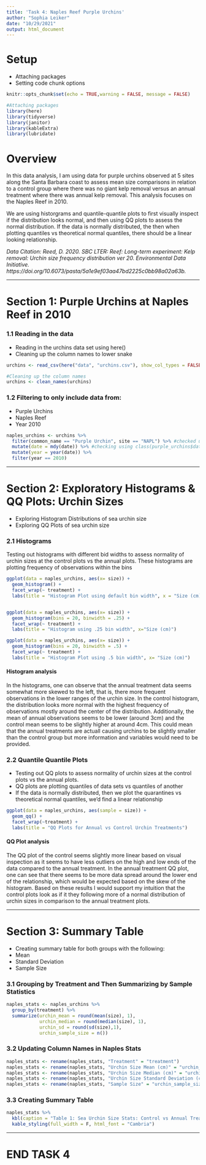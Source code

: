 ```yaml
---
title: 'Task 4: Naples Reef Purple Urchins'
author: "Sophia Leiker"
date: "10/29/2021"
output: html_document
---
```


# Setup
- Attaching packages
- Setting code chunk options

```r
knitr::opts_chunk$set(echo = TRUE,warning = FALSE, message = FALSE)

#Attaching packages
library(here)
library(tidyverse)
library(janitor)
library(kableExtra)
library(lubridate)
```

# Overview 
In this data analysis, I am using data for purple urchins observed at 5 sites along the Santa Barbara coast to assess mean size comparisons in relation to a control group where there was no giant kelp removal versus an annual treatment where there was annual kelp removal. This analysis focuses on the Naples Reef in 2010.

We are using historgrams and quantile-quantile plots to first visually inspect if the distribution looks normal, and then using QQ plots to assess the normal distribution. If the data is normally distributed, the then when plotting quantiles vs theoretical normal quantiles, there should be a linear looking relationship.

*Data Citation: Reed, D. 2020. SBC LTER: Reef: Long-term experiment: Kelp removal: Urchin size frequency distribution ver 20. Environmental Data Initiative. https://doi.org/10.6073/pasta/5a1e9ef03aa47bd2225c0bb98a02a63b.*

***

# Section 1: Purple Urchins at Naples Reef in 2010

### 1.1 Reading in the data
- Reading in the urchins data set using here()
- Cleaning up the column names to lower snake
```r
urchins <- read_csv(here("data", "urchins.csv"), show_col_types = FALSE)

#Cleaning up the column names
urchins <- clean_names(urchins)
```

### 1.2 Filtering to only include data from:
- Purple Urchins
- Naples Reef
- Year 2010


```r
naples_urchins <- urchins %>% 
  filter(common_name == "Purple Urchin", site == "NAPL") %>% #checked using unique(naples_urchins$common_name)
  mutate(date = mdy(date)) %>% #checking using class(purple_urchins$date)
  mutate(year = year(date)) %>% 
  filter(year == 2010)
```

***

# Section 2: Exploratory Histograms & QQ Plots: Urchin Sizes
- Exploring Histogram Distributions of sea urchin size
- Exploring QQ Plots of sea urchin size

### 2.1 Histograms
Testing out histograms with different bid widths to assess normality of urchin sizes at the control plots vs the annual plots. These histograms are plotting frequency of observations within the bins
```r
ggplot(data = naples_urchins, aes(x= size)) +
  geom_histogram() +
  facet_wrap(~ treatment) +
  labs(title = "Histogram Plot using default bin width", x = "Size (cm)")


ggplot(data = naples_urchins, aes(x= size)) +
  geom_histogram(bins = 20, binwidth = .25) +
  facet_wrap(~ treatment) +
  labs(title = "Histogram using .25 bin width", x="Size (cm)")

ggplot(data = naples_urchins, aes(x= size)) +
  geom_histogram(bins = 20, binwidth = .5) +
  facet_wrap(~ treatment) +
  labs(title = "Histogram Plot using .5 bin width", x= "Size (cm)")
```

#### Histogram analysis
In the histograms, one can observe that the annual treatment data seems somewhat more skewed to the left, that is, there more frequent observations in the lower ranges of the urchin size. In the control histogram, the distribution looks more normal with the highest frequency of observations mostly around the center of the distribution. Additionally, the mean of annual observations seems to be lower (around 3cm) and the control mean seems to be slightly higher at around 4cm. This could mean that the annual treatments are actuall causing urchins to be slightly smaller than the control group but more information and variables would need to be provided.


### 2.2 Quantile Quantile Plots
- Testing out QQ plots to assess normality of urchin sizes at the control plots vs the annual plots.
- QQ plots are plotting quantiles of data sets vs quantiles of another
- If the data is normally distributed, then we plot the quarantines vs theoretical normal quantiles, we'd find a linear relationship
```r
ggplot(data = naples_urchins, aes(sample = size)) +
  geom_qq() +
  facet_wrap(~treatment) +
  labs(title = "QQ Plots for Annual vs Control Urchin Treatments")
```

#### QQ Plot analysis

The QQ plot of the control seems slightly more linear based on visual inspection as it seems to have less outliers on the high and low ends of the data compared to the annual treatment. In the annual treatment QQ plot, one can see that there seems to be more data spread around the lower end of the relationship, which would be expected based on the skew of the histogram. Based on these results I would support my intuition that the control plots look as if it they following more of a normal distribution of urchin sizes in comparison to the annual treatment plots.

***

# Section 3: Summary Table
- Creating summary table for both groups with the following:
- Mean
- Standard Deviation
- Sample Size

### 3.1 Grouping by Treatment and Then Summarizing by Sample Statistics
```r
naples_stats <- naples_urchins %>% 
  group_by(treatment) %>% 
  summarize(urchin_mean = round(mean(size), 1),
            urchin_median = round(median(size), 1),
            urchin_sd = round(sd(size),1),
            urchin_sample_size = n())
```

### 3.2 Updating Column Names in Naples Stats
```r
naples_stats <- rename(naples_stats, "Treatment" = "treatment")
naples_stats <- rename(naples_stats, "Urchin Size Mean (cm)" = "urchin_mean")
naples_stats <- rename(naples_stats, "Urchin Size Median (cm)" = "urchin_median")
naples_stats <- rename(naples_stats, "Urchin Size Standard Deviation (cm)" = "urchin_sd")
naples_stats <- rename(naples_stats, "Sample Size" = "urchin_sample_size")

```

### 3.3 Creating Summary Table

```r
naples_stats %>% 
  kbl(caption = "Table 1: Sea Urchin Size Stats: Control vs Annual Treatment") %>% 
  kable_styling(full_width = F, html_font = "Cambria")
```

***

# END TASK 4
